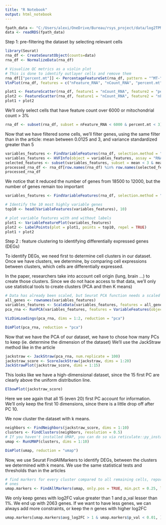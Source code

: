 ```yaml
---
title: "R Notebook"
output: html_notebook
---
```


```r

fpath_data <- "C:/Users/alexi/OneDrive/Bureau/rsys_project/data/log2TPM_tumor_example.Rds"
data <- readRDS(fpath_data)
```

Step 1: pre-filtering the dataset by selecting relevant cells

```r
library(Seurat)
rna_df <- CreateSeuratObject(counts=data)
rna_df <- NormalizeData(rna_df)

```
```r
# Visualize QC metrics as a violin plot
# This is done to identify outlayer cells and remove them
rna_df[["percent.mt"]] <- PercentageFeatureSet(rna_df, pattern = "^MT-")
VlnPlot(rna_df, features = c("nFeature_RNA", "nCount_RNA", "percent.mt"), ncol = 3)
```
```r
plot1 <- FeatureScatter(rna_df, feature1 = "nCount_RNA", feature2 = "percent.mt")
plot2 <- FeatureScatter(rna_df, feature1 = "nCount_RNA", feature2 = "nFeature_RNA")
plot1 + plot2
```


We'll only select cells that have feature count over 6000 or mitochondrial count > 3%

```r
rna_df <- subset(rna_df, subset = nFeature_RNA < 6000 & percent.mt < 3)
```


Now that we have filtered some cells, we'll filter genes, using the same filter than in the article:
mean between 0.0125 and 3, and variance standardized greater than 5

```r
variables_features <- FindVariableFeatures(rna_df, selection.method = "vst")
variables_features <- HVFInfo(object = variables_features, assay = "RNA")
selected_features <- subset(variables_features, subset = mean < 3 & mean > 0.0125 & variance.standardized > 0.5)
processed_rna_df <- rna_df[row.names(rna_df) %in% row.names(selected_features), ]
processed_rna_df
```


We notice that it reduced the number of genes from 18500 to 12000, but the number of genes remain too important 


```r
variables_features <- FindVariableFeatures(rna_df, selection.method = "vst")

# Identify the 10 most highly variable genes
top10 <- head(VariableFeatures(variables_features), 10)

# plot variable features with and without labels
plot1 <- VariableFeaturePlot(variables_features)
plot2 <- LabelPoints(plot = plot1, points = top10, repel = TRUE)
plot1 + plot2
```


Step 2 : feature clustering to identifying differentially expressed genes (DEGs)

To identify DEGs, we need first to determine cell clusters in our dataset. Once we have clusters, we determine, by comparing cell expressions between clusters, which cells are differentially expressed.

In the paper, researchers take into account cell origin (lung, brain ...) to create those clusters. Since we do not hace access to that data, we'll only use statistical tools to create clusters (PCA and then K means)

```r
# Data has already been scaled, but Seurat PCA function needs a scaled object
all_genes <- rownames(variables_features)
variables_features <- ScaleData(variables_features, features = all_genes)
pca_rna <- RunPCA(variables_features, features = VariableFeatures(object = variables_features))
```

```r
VizDimLoadings(pca_rna, dims = 1:2, reduction = "pca")
```
```r
DimPlot(pca_rna, reduction = "pca")
```
Now that we have the PCA of our dataset, we have to chose how many PCs to keep (ie. determine the dimension of the dataset)
We'll use the JackStraw method like in the article


```r
jackstraw <- JackStraw(pca_rna, num.replicate = 100)
jackstraw_score <- ScoreJackStraw(jackstraw, dims = 1:20)
JackStrawPlot(jackstraw_score, dims = 1:15)
```
This looks like we have a high-dimensional dataset, since the 15 first PC are clearly above the uniform distribution line.

```r
ElbowPlot(jackstraw_score)
```
Here we see again that all 15 (even 20) first PC account for information. We'll only keep the first 10 dimensions, since there is a little drop off after PC 10.

We now cluster the dataset with k means.


```r
neighbors <- FindNeighbors(jackstraw_score, dims = 1:10)
clusters <- FindClusters(neighbors, resolution = 0.5)
# If you haven't installed UMAP, you can do so via reticulate::py_install(packages = 'umap-learn')
umap <- RunUMAP(clusters, dims = 1:10)
```


```r
DimPlot(umap, reduction = "umap")
```
Now, we use Seurat FindAllMarkers to identify DEGs, between the clusters we determined with k means. We use the same statistical tests and thresholds than in the articles

```r
# find markers for every cluster compared to all remaining cells, report only the positive
# ones
umap.markers <- FindAllMarkers(umap, only.pos = TRUE, min.pct = 0.25, logfc.threshold = 0.25, test.use = "t")
```
We only keep genes with log2FC value greater than 1 and p_val lesser than 1%. We end up with 2063 genes. If we want to have less genes, we can always add more constraints, or keep the n genes with higher log2FC

```r
umap.markers[umap.markers$avg_log2FC > 1 & umap.markers$p_val < 0.01, ]
```






